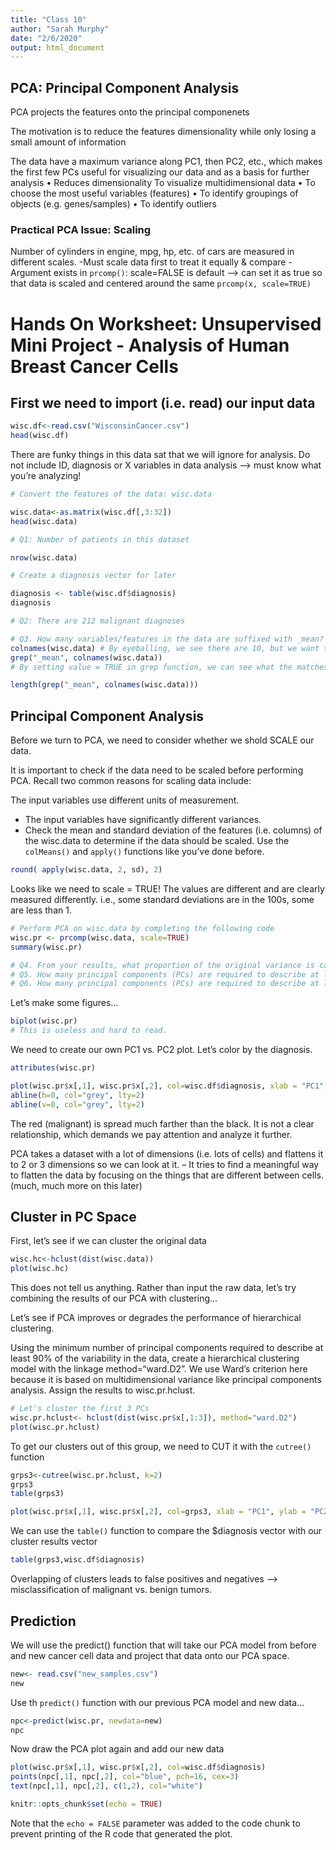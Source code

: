 ```yaml
---
title: "Class 10"
author: "Sarah Murphy"
date: "2/6/2020"
output: html_document
---
```

## PCA: Principal Component Analysis

PCA projects the features onto the principal componenets

The motivation is to reduce the features dimensionality while only losing a small amount of information

The data have a maximum variance along PC1, then PC2, etc., which makes the first few PCs useful for visualizing our data and as a basis for further analysis
• Reduces dimensionality
To visualize multidimensional data
• To choose the most useful variables (features)
• To identify groupings of objects (e.g. genes/samples)
• To identify outliers

### Practical PCA Issue: Scaling

Number of cylinders in engine, mpg, hp, etc. of cars are measured in different scales.
-Must scale data first to treat it equally & compare
-Argument exists in `prcomp()`: scale=FALSE is default --> can set it as true so that data is scaled and centered around the same
  `prcomp(x, scale=TRUE)`
  
# Hands On Worksheet: Unsupervised Mini Project - Analysis of Human Breast Cancer Cells

## First we need to import (i.e. read) our input data

```r
wisc.df<-read.csv("WisconsinCancer.csv")
head(wisc.df)
```

There are funky things in this data sat that we will ignore for analysis. Do not include ID, diagnosis or X variables in data analysis --> must know what you're analyzing!


```r
# Convert the features of the data: wisc.data

wisc.data<-as.matrix(wisc.df[,3:32])
head(wisc.data)
```

```r
# Q1: Number of patients in this dataset

nrow(wisc.data)
```

```r
# Create a diagnosis vector for later

diagnosis <- table(wisc.df$diagnosis)
diagnosis

# Q2: There are 212 malignant diagnoses
```

```r
# Q3. How many variables/features in the data are suffixed with _mean? --> Use `grep()`
colnames(wisc.data) # By eyeballing, we see there are 10, but we want to use code to ensure we are correct
grep("_mean", colnames(wisc.data))
# By setting value = TRUE in grep function, we can see what the matches to the pattern are
```

```r
length(grep("_mean", colnames(wisc.data)))
```

## Principal Component Analysis

Before we turn to PCA, we need to consider whether we shold SCALE our data.

It is important to check if the data need to be scaled before performing PCA. Recall two common reasons for scaling data include:

The input variables use different units of measurement.

- The input variables have significantly different variances.
- Check the mean and standard deviation of the features (i.e. columns) of the wisc.data to determine if the data should be scaled. Use the `colMeans()` and `apply()` functions like you’ve done before.

```r
round( apply(wisc.data, 2, sd), 2)
```

Looks like we need to scale = TRUE! The values are different and are clearly measured differently. i.e., some standard deviations are in the 100s, some are less than 1.

```r
# Perform PCA on wisc.data by completing the following code
wisc.pr <- prcomp(wisc.data, scale=TRUE)
summary(wisc.pr)

# Q4. From your results, what proportion of the original variance is captured by the first principal components (PC1)? 44.27%
# Q5. How many principal components (PCs) are required to describe at least 70% of the original variance in the data? 3
# Q6. How many principal components (PCs) are required to describe at least 90% of the original variance in the data? 7
```

Let's make some figures...

```r
biplot(wisc.pr)
# This is useless and hard to read.
```

We need to create our own PC1 vs. PC2 plot. Let's color by the diagnosis.
```r
attributes(wisc.pr)
```

```r
plot(wisc.pr$x[,1], wisc.pr$x[,2], col=wisc.df$diagnosis, xlab = "PC1", ylab = "PC2")
abline(h=0, col="grey", lty=2)
abline(v=0, col="grey", lty=2)
```

The red (malignant) is spread much farther than the black. It is not a clear relationship, which demands we pay attention and analyze it further.

PCA takes a dataset with a lot of dimensions (i.e. lots of cells) and flattens it to 2 or 3 dimensions so we can look at it.
– It tries to find a meaningful way to flatten the data by focusing on the things that are different between cells. (much, much more on this later)


## Cluster in PC Space

First, let's see if we can cluster the original data

```r
wisc.hc<-hclust(dist(wisc.data))
plot(wisc.hc)
```

This does not tell us anything. Rather than input the raw data, let's try combining the results of our PCA with clustering...

Let’s see if PCA improves or degrades the performance of hierarchical clustering.

Using the minimum number of principal components required to describe at least 90% of the variability in the data, create a hierarchical clustering model with the linkage method="ward.D2". We use Ward’s criterion here because it is based on multidimensional variance like principal components analysis. Assign the results to wisc.pr.hclust.

```r
# Let's cluster the first 3 PCs
wisc.pr.hclust<- hclust(dist(wisc.pr$x[,1:3]), method="ward.D2")
plot(wisc.pr.hclust)
```

To get our clusters out of this group, we need to CUT it with the `cutree()` function

```r
grps3<-cutree(wisc.pr.hclust, k=2)
grps3
table(grps3)
```

```r
plot(wisc.pr$x[,1], wisc.pr$x[,2], col=grps3, xlab = "PC1", ylab = "PC2")
```

We can use the `table()` function to compare the $diagnosis vector with our cluster results vector

```r
table(grps3,wisc.df$diagnosis)
```

Overlapping of clusters leads to false positives and negatives --> misclassification of malignant vs. benign tumors.

## Prediction
We will use the predict() function that will take our PCA model from before and new cancer cell data and project that data onto our PCA space.

```r
new<- read.csv("new_samples.csv")
new
```

Use th `predict()` function with our previous PCA model and new data...
```r
npc<-predict(wisc.pr, newdata=new)
npc
```

Now draw the PCA plot again and add our new data

```r
plot(wisc.pr$x[,1], wisc.pr$x[,2], col=wisc.df$diagnosis)
points(npc[,1], npc[,2], col="blue", pch=16, cex=3)
text(npc[,1], npc[,2], c(1,2), col="white")
```


```r
knitr::opts_chunk$set(echo = TRUE)
```

Note that the `echo = FALSE` parameter was added to the code chunk to prevent printing of the R code that generated the plot.
